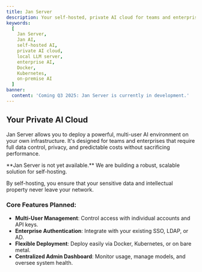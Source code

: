 ```yaml
---
title: Jan Server
description: Your self-hosted, private AI cloud for teams and enterprises.
keywords:
  [
    Jan Server,
    Jan AI,
    self-hosted AI,
    private AI cloud,
    local LLM server,
    enterprise AI,
    Docker,
    Kubernetes,
    on-premise AI
  ]
banner:
  content: 'Coming Q3 2025: Jan Server is currently in development.'
---
```


## Your Private AI Cloud

Jan Server allows you to deploy a powerful, multi-user AI environment on your
own infrastructure. It's designed for teams and enterprises that require full
data control, privacy, and predictable costs without sacrificing performance.

<Aside type="note">
**Jan Server is not yet available.** We are building a robust, scalable solution for self-hosting.
</Aside>

By self-hosting, you ensure that your sensitive data and intellectual property never leave your network.

### Core Features Planned:
- **Multi-User Management**: Control access with individual accounts and API keys.
- **Enterprise Authentication**: Integrate with your existing SSO, LDAP, or AD.
- **Flexible Deployment**: Deploy easily via Docker, Kubernetes, or on bare metal.
- **Centralized Admin Dashboard**: Monitor usage, manage models, and oversee system health.
